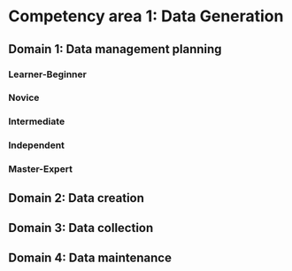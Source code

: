 # Competency area 1: Data Generation

## Domain 1: Data management planning

### Learner-Beginner

### Novice

### Intermediate

### Independent

### Master-Expert

## Domain 2: Data creation

## Domain 3: Data collection

## Domain 4: Data maintenance

